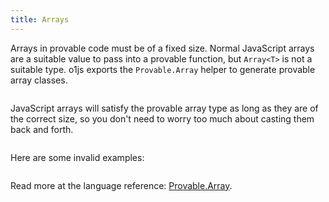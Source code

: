 ```yaml
---
title: Arrays
---
```


Arrays in provable code must be of a fixed size.  Normal JavaScript arrays are a suitable value to pass into a provable function, but
`Array<T>` is not a suitable type.  o1js exports the `Provable.Array` helper to generate provable array classes.

```ts file=../snippets/arrays/arrays.ts start=start_provable_array end=end_provable_array
```

JavaScript arrays will satisfy the provable array type as long as they are of the correct size, so you don't need to worry too much about
casting them back and forth.

```ts file=../snippets/arrays/arrays.ts start=start_in_witness end=end_in_witness
```

Here are some invalid examples:
```ts file=../snippets/arrays/arrays.ts start=start_invalid_examples end=end_invalid_examples
```

Read more at the language reference: [Provable.Array](/api-reference/variables/Provable.mdx#array).
